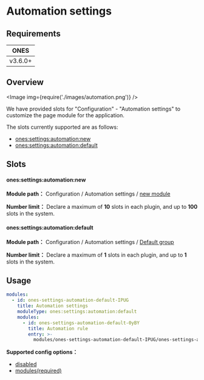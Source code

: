 
# Automation settings

## Requirements

| **ONES** |
| :------: |
| v3.6.0+  |

## Overview

<Image img={require('./images/automation.png')} />

We have provided slots for "Configuration" - "Automation settings" to customize the page module for the application.

The slots currently supported are as follows:

- [ones:settings:automation:new](#onessettingsautomationnew)
- [ones:settings:automation:default](#onessettingsautomationdefault)

## Slots

#### ones:settings:automation:new

**Module path：** Configuration / Automation settings / [new module](../index.mdx#slot-hierarchy)

**Number limit：** Declare a maximum of **10** slots in each plugin, and up to **100** slots in the system.

#### ones:settings:automation:default

**Module path：** Configuration / Automation settings / [Default group](../index.mdx#slot-hierarchy)

**Number limit：** Declare a maximum of **1** slots in each plugin, and up to **1** slots in the system.

## Usage

```yaml
modules:
  - id: ones-settings-automation-default-IPUG
    title: Automation settings
    moduleType: ones:settings:automation:default
    modules:
      - id: ones-settings-automation-default-0yBY
        title: Automation rule
        entry: >-
          modules/ones-settings-automation-default-IPUG/ones-settings-automation-default-0yBY/index.html
```

**Supported config options：**

- [disabled](../../../../../reference/config/plugin.yaml#disabled)
- [modules(required)](../../../../../reference/config/plugin.yaml#subModule)
